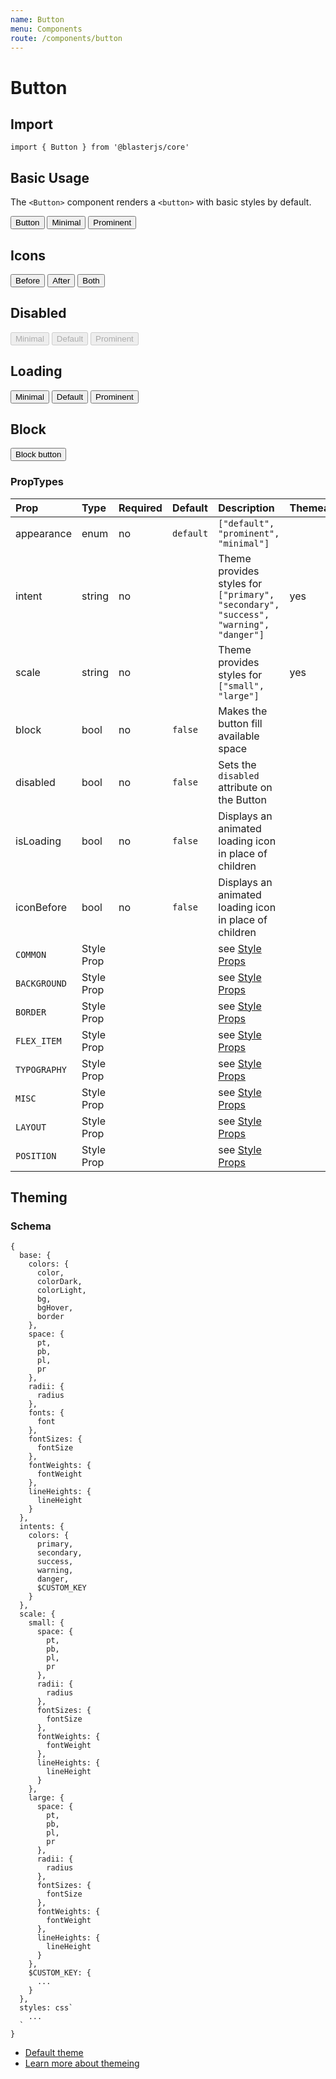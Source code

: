 ```yaml
---
name: Button
menu: Components
route: /components/button
---
```



# Button

## Import
`import { Button } from '@blasterjs/core'`

## Basic Usage

The `<Button>` component renders a `<button>` with basic styles by default.

<Playground>
  <Button>Button</Button>
  <Button appearance="minimal">Minimal</Button>
  <Button appearance="prominent" intent="success">Prominent</Button>
</Playground>

## Icons
<Playground>
  <Button iconBefore="edit" appearance="minimal">Before</Button>
  <Button iconAfter="eye" intent="primary">After</Button>
  <Button iconBefore="minus" iconAfter="plus" appearance="prominent" intent="secondary">Both</Button>
</Playground>

## Disabled
<Playground>
  <Button disabled appearance="minimal">Minimal</Button>
  <Button disabled appearance="default">Default</Button>
  <Button disabled appearance="prominent">Prominent</Button>
</Playground>

## Loading
<Playground>
  <Button isLoading appearance="minimal">Minimal</Button>
  <Button isLoading appearance="default">Default</Button>
  <Button isLoading appearance="prominent">Prominent</Button>
</Playground>

## Block
<Playground>
  <Button block>Block button</Button>
</Playground>

### PropTypes
| Prop | Type | Required | Default | Description | Themeable |
|:-----|:-----|:---------|:--------|:------------|:----------|
| appearance | enum | no | `default` | `["default", "prominent", "minimal"]` |  |
| intent | string | no | | Theme provides styles for `["primary", "secondary", "success", "warning", "danger"]` | yes |
| scale | string | no | | Theme provides styles for `["small", "large"]` | yes |
| block | bool | no | `false` | Makes the button fill available space |
| disabled | bool | no | `false` | Sets the `disabled` attribute on the Button |
| isLoading | bool | no | `false` | Displays an animated loading icon in place of children |
| iconBefore | bool | no | `false` | Displays an animated loading icon in place of children |
| `COMMON` | Style Prop |  |  | see [Style Props](/style-props) |
| `BACKGROUND` | Style Prop |  |  | see [Style Props](/style-props) |
| `BORDER` | Style Prop |  |  | see [Style Props](/style-props) |
| `FLEX_ITEM` | Style Prop |  |  | see [Style Props](/style-props) |
| `TYPOGRAPHY` | Style Prop |  |  | see [Style Props](/style-props) |
| `MISC` | Style Prop |  |  | see [Style Props](/style-props) |
| `LAYOUT` | Style Prop |  |  | see [Style Props](/style-props) |
| `POSITION` | Style Prop |  |  | see [Style Props](/style-props) |


## Theming

### Schema
```
{
  base: {
    colors: {
      color,
      colorDark,
      colorLight,
      bg,
      bgHover,
      border
    },
    space: {
      pt,
      pb,
      pl,
      pr
    },
    radii: {
      radius
    },
    fonts: {
      font
    },
    fontSizes: {
      fontSize
    },
    fontWeights: {
      fontWeight
    },
    lineHeights: {
      lineHeight
    }
  },
  intents: {
    colors: {
      primary,
      secondary,
      success,
      warning,
      danger,
      $CUSTOM_KEY
    }
  },
  scale: {
    small: {
      space: {
        pt,
        pb,
        pl,
        pr
      },
      radii: {
        radius
      },
      fontSizes: {
        fontSize
      },
      fontWeights: {
        fontWeight
      },
      lineHeights: {
        lineHeight
      }
    },
    large: {
      space: {
        pt,
        pb,
        pl,
        pr
      },
      radii: {
        radius
      },
      fontSizes: {
        fontSize
      },
      fontWeights: {
        fontWeight
      },
      lineHeights: {
        lineHeight
      }
    },
    $CUSTOM_KEY: {
      ...
    }
  },
  styles: css`
    ...
  `
}
```

- [Default theme](https://github.com/raster-foundry/blasterjs/tree/master/packages/core/theme/components/button)
- [Learn more about themeing]()
